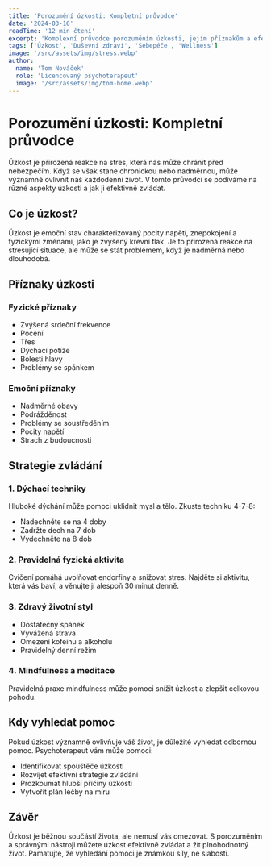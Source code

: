 ```yaml
---
title: 'Porozumění úzkosti: Kompletní průvodce'
date: '2024-03-16'
readTime: '12 min čtení'
excerpt: 'Komplexní průvodce porozuměním úzkosti, jejím příznakům a efektivním strategiím zvládání pro lepší duševní zdraví.'
tags: ['Úzkost', 'Duševní zdraví', 'Sebepéče', 'Wellness']
image: '/src/assets/img/stress.webp'
author:
  name: 'Tom Nováček'
  role: 'Licencovaný psychoterapeut'
  image: '/src/assets/img/tom-home.webp'
---
```


# Porozumění úzkosti: Kompletní průvodce

Úzkost je přirozená reakce na stres, která nás může chránit před nebezpečím. Když se však stane chronickou nebo nadměrnou, může významně ovlivnit náš každodenní život. V tomto průvodci se podíváme na různé aspekty úzkosti a jak ji efektivně zvládat.

## Co je úzkost?

Úzkost je emoční stav charakterizovaný pocity napětí, znepokojení a fyzickými změnami, jako je zvýšený krevní tlak. Je to přirozená reakce na stresující situace, ale může se stát problémem, když je nadměrná nebo dlouhodobá.

## Příznaky úzkosti

### Fyzické příznaky
- Zvýšená srdeční frekvence
- Pocení
- Třes
- Dýchací potíže
- Bolesti hlavy
- Problémy se spánkem

### Emoční příznaky
- Nadměrné obavy
- Podrážděnost
- Problémy se soustředěním
- Pocity napětí
- Strach z budoucnosti

## Strategie zvládání

### 1. Dýchací techniky
Hluboké dýchání může pomoci uklidnit mysl a tělo. Zkuste techniku 4-7-8:
- Nadechněte se na 4 doby
- Zadržte dech na 7 dob
- Vydechněte na 8 dob

### 2. Pravidelná fyzická aktivita
Cvičení pomáhá uvolňovat endorfiny a snižovat stres. Najděte si aktivitu, která vás baví, a věnujte jí alespoň 30 minut denně.

### 3. Zdravý životní styl
- Dostatečný spánek
- Vyvážená strava
- Omezení kofeinu a alkoholu
- Pravidelný denní režim

### 4. Mindfulness a meditace
Pravidelná praxe mindfulness může pomoci snížit úzkost a zlepšit celkovou pohodu.

## Kdy vyhledat pomoc

Pokud úzkost významně ovlivňuje váš život, je důležité vyhledat odbornou pomoc. Psychoterapeut vám může pomoci:
- Identifikovat spouštěče úzkosti
- Rozvíjet efektivní strategie zvládání
- Prozkoumat hlubší příčiny úzkosti
- Vytvořit plán léčby na míru

## Závěr

Úzkost je běžnou součástí života, ale nemusí vás omezovat. S porozuměním a správnými nástroji můžete úzkost efektivně zvládat a žít plnohodnotný život. Pamatujte, že vyhledání pomoci je známkou síly, ne slabosti. 